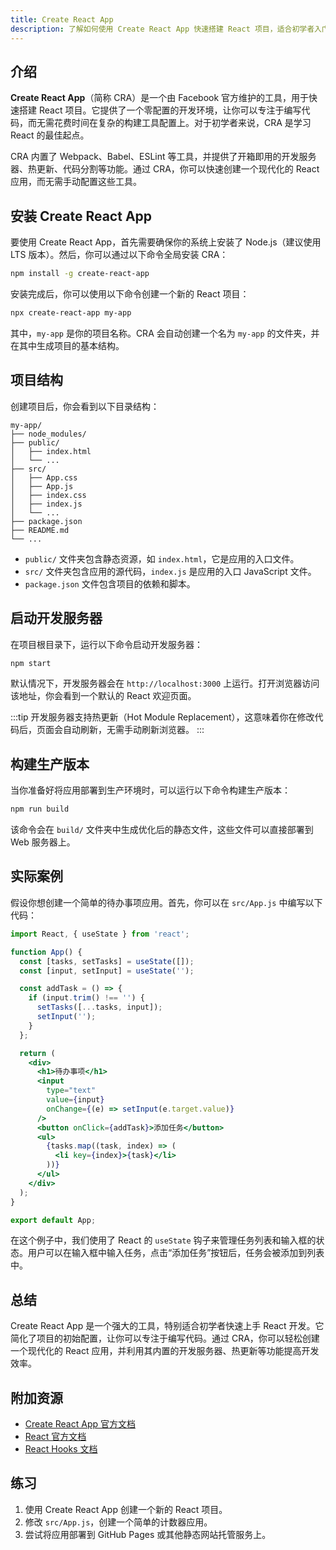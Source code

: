 ```yaml
---
title: Create React App
description: 了解如何使用 Create React App 快速搭建 React 项目，适合初学者入门 React 工程化开发。
---
```


## 介绍

**Create React App**（简称 CRA）是一个由 Facebook 官方维护的工具，用于快速搭建 React 项目。它提供了一个零配置的开发环境，让你可以专注于编写代码，而无需花费时间在复杂的构建工具配置上。对于初学者来说，CRA 是学习 React 的最佳起点。

CRA 内置了 Webpack、Babel、ESLint 等工具，并提供了开箱即用的开发服务器、热更新、代码分割等功能。通过 CRA，你可以快速创建一个现代化的 React 应用，而无需手动配置这些工具。

## 安装 Create React App

要使用 Create React App，首先需要确保你的系统上安装了 Node.js（建议使用 LTS 版本）。然后，你可以通过以下命令全局安装 CRA：

```bash
npm install -g create-react-app
```

安装完成后，你可以使用以下命令创建一个新的 React 项目：

```bash
npx create-react-app my-app
```

其中，`my-app` 是你的项目名称。CRA 会自动创建一个名为 `my-app` 的文件夹，并在其中生成项目的基本结构。

## 项目结构

创建项目后，你会看到以下目录结构：

```
my-app/
├── node_modules/
├── public/
│   ├── index.html
│   └── ...
├── src/
│   ├── App.css
│   ├── App.js
│   ├── index.css
│   ├── index.js
│   └── ...
├── package.json
├── README.md
└── ...
```

- `public/` 文件夹包含静态资源，如 `index.html`，它是应用的入口文件。
- `src/` 文件夹包含应用的源代码，`index.js` 是应用的入口 JavaScript 文件。
- `package.json` 文件包含项目的依赖和脚本。

## 启动开发服务器

在项目根目录下，运行以下命令启动开发服务器：

```bash
npm start
```

默认情况下，开发服务器会在 `http://localhost:3000` 上运行。打开浏览器访问该地址，你会看到一个默认的 React 欢迎页面。

:::tip
开发服务器支持热更新（Hot Module Replacement），这意味着你在修改代码后，页面会自动刷新，无需手动刷新浏览器。
:::

## 构建生产版本

当你准备好将应用部署到生产环境时，可以运行以下命令构建生产版本：

```bash
npm run build
```

该命令会在 `build/` 文件夹中生成优化后的静态文件，这些文件可以直接部署到 Web 服务器上。

## 实际案例

假设你想创建一个简单的待办事项应用。首先，你可以在 `src/App.js` 中编写以下代码：

```jsx
import React, { useState } from 'react';

function App() {
  const [tasks, setTasks] = useState([]);
  const [input, setInput] = useState('');

  const addTask = () => {
    if (input.trim() !== '') {
      setTasks([...tasks, input]);
      setInput('');
    }
  };

  return (
    <div>
      <h1>待办事项</h1>
      <input
        type="text"
        value={input}
        onChange={(e) => setInput(e.target.value)}
      />
      <button onClick={addTask}>添加任务</button>
      <ul>
        {tasks.map((task, index) => (
          <li key={index}>{task}</li>
        ))}
      </ul>
    </div>
  );
}

export default App;
```

在这个例子中，我们使用了 React 的 `useState` 钩子来管理任务列表和输入框的状态。用户可以在输入框中输入任务，点击“添加任务”按钮后，任务会被添加到列表中。

## 总结

Create React App 是一个强大的工具，特别适合初学者快速上手 React 开发。它简化了项目的初始配置，让你可以专注于编写代码。通过 CRA，你可以轻松创建一个现代化的 React 应用，并利用其内置的开发服务器、热更新等功能提高开发效率。

## 附加资源

- [Create React App 官方文档](https://create-react-app.dev/)
- [React 官方文档](https://reactjs.org/)
- [React Hooks 文档](https://reactjs.org/docs/hooks-intro.html)

## 练习

1. 使用 Create React App 创建一个新的 React 项目。
2. 修改 `src/App.js`，创建一个简单的计数器应用。
3. 尝试将应用部署到 GitHub Pages 或其他静态网站托管服务上。
